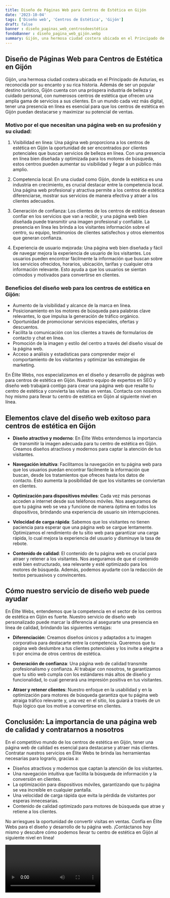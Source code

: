 ```yaml
---
title: Diseño de Páginas Web para Centros de Estética en Gijón
date: '2023-10-04'
tags: ['Diseño web', 'Centros de Estética', 'Gijón']
draft: false
banner : diseño_paginas_web_centrosdeestética
fondoBanner : diseño_pagina_web_gijón.webp
summary: Gijón, una hermosa ciudad costera ubicada en el Principado de Asturias, es reconocida por su encanto y su rica historia. Además de ser un popular destino turístico, Gijón cuenta con una próspera industria de belleza y cuidado personal, con numerosos centros de estética que ofrecen una amplia gama de servicios a sus clientes. En un mundo cada vez más digital, tener una presencia en línea es esencial para que los centros de estética en Gijón puedan destacarse y maximizar su potencial de ventas.
---
```


## Diseño de Páginas Web para Centros de Estética en Gijón

Gijón, una hermosa ciudad costera ubicada en el Principado de Asturias, es reconocida por su encanto y su rica historia. Además de ser un popular destino turístico, Gijón cuenta con una próspera industria de belleza y cuidado personal, con numerosos centros de estética que ofrecen una amplia gama de servicios a sus clientes. En un mundo cada vez más digital, tener una presencia en línea es esencial para que los centros de estética en Gijón puedan destacarse y maximizar su potencial de ventas.

### Motivo por el que necesitan una página web en su profesión y su ciudad:

1. Visibilidad en línea: Una página web proporciona a los centros de estética en Gijón la oportunidad de ser encontrados por clientes potenciales que buscan servicios de belleza en línea. Con una presencia en línea bien diseñada y optimizada para los motores de búsqueda, estos centros pueden aumentar su visibilidad y llegar a un público más amplio.

2. Competencia local: En una ciudad como Gijón, donde la estética es una industria en crecimiento, es crucial destacar entre la competencia local. Una página web profesional y atractiva permite a los centros de estética diferenciarse, mostrar sus servicios de manera efectiva y atraer a los clientes adecuados.

3. Generación de confianza: Los clientes de los centros de estética desean confiar en los servicios que van a recibir, y una página web bien diseñada puede transmitir una imagen profesional y confiable. La presencia en línea les brinda a los visitantes información sobre el centro, su equipo, testimonios de clientes satisfechos y otros elementos que generan confianza.

4. Experiencia de usuario mejorada: Una página web bien diseñada y fácil de navegar mejora la experiencia de usuario de los visitantes. Los usuarios pueden encontrar fácilmente la información que buscan sobre los servicios ofrecidos, horarios, ubicación, tarifas y cualquier otra información relevante. Esto ayuda a que los usuarios se sientan cómodos y motivados para convertirse en clientes.

### Beneficios del diseño web para los centros de estética en Gijón:

- Aumento de la visibilidad y alcance de la marca en línea.
- Posicionamiento en los motores de búsqueda para palabras clave relevantes, lo que impulsa la generación de tráfico orgánico.
- Oportunidad de promocionar servicios especiales, ofertas y descuentos.
- Facilita la comunicación con los clientes a través de formularios de contacto y chat en línea.
- Promoción de la imagen y estilo del centro a través del diseño visual de la página web.
- Acceso a análisis y estadísticas para comprender mejor el comportamiento de los visitantes y optimizar las estrategias de marketing.

En Élite Webs, nos especializamos en el diseño y desarrollo de páginas web para centros de estética en Gijón. Nuestro equipo de expertos en SEO y diseño web trabajará contigo para crear una página web que resalte tu centro de estética y convierta las visitas en ventas. Contacta con nosotros hoy mismo para llevar tu centro de estética en Gijón al siguiente nivel en línea.

<GifSeo />

<Cta />

## Elementos clave del diseño web exitoso para centros de estética en Gijón

- **Diseño atractivo y moderno**: En Élite Webs entendemos la importancia de transmitir la imagen adecuada para tu centro de estética en Gijón. Creamos diseños atractivos y modernos para captar la atención de tus visitantes.

- **Navegación intuitiva**: Facilitamos la navegación en tu página web para que los usuarios puedan encontrar fácilmente la información que buscan, desde los tratamientos que ofreces hasta los datos de contacto. Esto aumenta la posibilidad de que los visitantes se conviertan en clientes.

- **Optimización para dispositivos móviles**: Cada vez más personas acceden a internet desde sus teléfonos móviles. Nos aseguramos de que tu página web se vea y funcione de manera óptima en todos los dispositivos, brindando una experiencia de usuario sin interrupciones.

- **Velocidad de carga rápida**: Sabemos que los visitantes no tienen paciencia para esperar que una página web se cargue lentamente. Optimizamos el rendimiento de tu sitio web para garantizar una carga rápida, lo cual mejora la experiencia del usuario y disminuye la tasa de rebote.

- **Contenido de calidad**: El contenido de tu página web es crucial para atraer y retener a los visitantes. Nos aseguramos de que el contenido esté bien estructurado, sea relevante y esté optimizado para los motores de búsqueda. Además, podemos ayudarte con la redacción de textos persuasivos y convincentes.

## Cómo nuestro servicio de diseño web puede ayudar

En Élite Webs, entendemos que la competencia en el sector de los centros de estética en Gijón es fuerte. Nuestro servicio de diseño web personalizado puede marcar la diferencia al asegurarte una presencia en línea de calidad, brindando las siguientes ventajas:

- **Diferenciación**: Creamos diseños únicos y adaptados a tu imagen corporativa para destacarte entre la competencia. Queremos que tu página web deslumbre a tus clientes potenciales y los invite a elegirte a ti por encima de otros centros de estética.

- **Generación de confianza**: Una página web de calidad transmite profesionalismo y confianza. Al trabajar con nosotros, te garantizamos que tu sitio web cumpla con los estándares más altos de diseño y funcionalidad, lo cual generará una impresión positiva en tus visitantes.

- **Atraer y retener clientes**: Nuestro enfoque en la usabilidad y en la optimización para motores de búsqueda garantiza que tu página web atraiga tráfico relevante y, una vez en el sitio, los guiará a través de un flujo lógico que los motive a convertirse en clientes.

## Conclusión: La importancia de una página web de calidad y contratarnos a nosotros

En el competitivo mundo de los centros de estética en Gijón, tener una página web de calidad es esencial para destacarse y atraer más clientes. Contratar nuestros servicios en Élite Webs te brinda las herramientas necesarias para lograrlo, gracias a:

- Diseños atractivos y modernos que captan la atención de los visitantes.
- Una navegación intuitiva que facilita la búsqueda de información y la conversión en clientes.
- La optimización para dispositivos móviles, garantizando que tu página se vea increíble en cualquier pantalla.
- Una velocidad de carga rápida que evita la pérdida de visitantes por esperas innecesarias.
- Contenido de calidad optimizado para motores de búsqueda que atrae y retiene a los clientes.

No arriesgues la oportunidad de convertir visitas en ventas. Confía en Élite Webs para el diseño y desarrollo de tu página web. ¡Contáctanos hoy mismo y descubre cómo podemos llevar tu centro de estética en Gijón al siguiente nivel en línea!

<Video />

<CtaBot job='Centros de Estética' city='Gijón'/>

<Gmaps query='Gijón+españa+maps' />